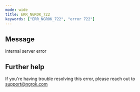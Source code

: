 ```yaml
---
mode: wide
title: ERR_NGROK_722
keywords: ["ERR_NGROK_722", "error 722"]
---
```


## Message

internal server error

## Further help

If you're having trouble resolving this error, please reach out to [support@ngrok.com](mailto:support@ngrok.com?subject=Help%20with%20ERR_NGROK_722)
